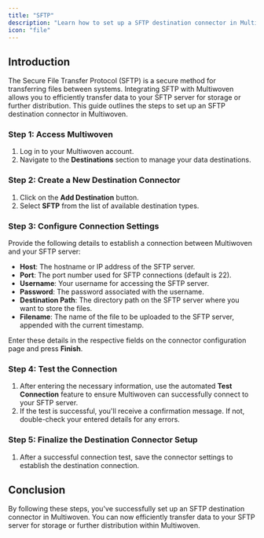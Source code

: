 ```yaml
---
title: "SFTP"
description: "Learn how to set up a SFTP destination connector in Multiwoven to efficiently transfer data to your SFTP server."
icon: "file"
---
```


## Introduction

The Secure File Transfer Protocol (SFTP) is a secure method for transferring files between systems. Integrating SFTP with Multiwoven allows you to efficiently transfer data to your SFTP server for storage or further distribution. This guide outlines the steps to set up an SFTP destination connector in Multiwoven.

### Step 1: Access Multiwoven

1. Log in to your Multiwoven account.
2. Navigate to the **Destinations** section to manage your data destinations.

### Step 2: Create a New Destination Connector

1. Click on the **Add Destination** button.
2. Select **SFTP** from the list of available destination types.

### Step 3: Configure Connection Settings

Provide the following details to establish a connection between Multiwoven and your SFTP server:

- **Host**: The hostname or IP address of the SFTP server.
- **Port**: The port number used for SFTP connections (default is 22).
- **Username**: Your username for accessing the SFTP server.
- **Password**: The password associated with the username.
- **Destination Path**: The directory path on the SFTP server where you want to store the files.
- **Filename**: The name of the file to be uploaded to the SFTP server, appended with the current timestamp.

Enter these details in the respective fields on the connector configuration page and press **Finish**.

### Step 4: Test the Connection

1. After entering the necessary information, use the automated **Test Connection** feature to ensure Multiwoven can successfully connect to your SFTP server.
2. If the test is successful, you'll receive a confirmation message. If not, double-check your entered details for any errors.

### Step 5: Finalize the Destination Connector Setup

1. After a successful connection test, save the connector settings to establish the destination connection.

## Conclusion

By following these steps, you've successfully set up an SFTP destination connector in Multiwoven. You can now efficiently transfer data to your SFTP server for storage or further distribution within Multiwoven.
